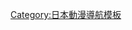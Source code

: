 {{Navbox
| name   = Anime Grand Prix
| title  = [[Anime Grand Prix]]动画大奖
| state  = {{{state<includeonly>|collapsed</includeonly>}}}
| bodyclass = hlist

| group1 = 1970年代 /<br>1980年代
| list1  = 
* [[機動戰士GUNDAM]]（1979–1980年）
* [[傳說巨神]]（1980年）
* [[銀河鐵道999]]（1981年）
* [[六神合體]]（1982年）
* {{link-en|宇宙先锋|Crusher Joe}}（劇場版）（1983年）
* [[風之谷 (電影)|风之谷]]（1984年）
* [[搞怪拍檔]]（1985年）
* [[天空之城]]（1986年）
* [[聖鬥士星矢]]（1987年）
* [[龙猫]]（1988年）
* [[魔女宅急便]]（1989年）

| group2 = 1990年代
| list2  = 
* [[冒險少女娜汀亞|-{zh-cn:蓝宝石之谜;zh-hk:冒險少女娜汀亞;zh-tw:海底兩萬哩;}-]]（1990年） 
* [[閃電霹靂車|-{zh-cn:高智能方程式;zh-hk:高智能方程式;zh-tw:閃電霹靂車;}-]]（1991年）
* [[美少女戰士]]（1992年）
* [[幽遊白書]]（1993年–1994年）
* [[新世纪福音战士]]（1995年–1996年）
* [[新世紀福音戰士劇場版]]（1997年）
* [[機動戰艦 The prince of darkness]]（1998年）
* [[百變小櫻]] 第2期（1999年）

| group3 = 2000年代
| list3  = 

* [[最遊記]]（2000年）
* [[魔法水果籃|-{zh-cn:水果篮子;zh-hk:生肖奇緣;zh-sg:水果篮;zh-tw:魔法水果籃;}-]]（2001年）
* [[機動戰士GUNDAM SEED]]（2002年）
* [[鋼之鍊金術師 (動畫)|鋼之鍊金術師]]（2003年）
* [[機動戰士GUNDAM SEED DESTINY]]（2004年–2005年）
* [[Code Geass 反叛的魯路修]]（2006年–2007年）
* [[Code Geass 反叛的魯路修|Code Geass 反叛的魯路修 R2]]（2008年）
* [[K-ON！輕音部]]（2009年）

| group4 = 2010年代
| list4  = 
* [[閃電十一人系列|閃電十一人]]（2010年）
* [[閃電十一人GO]]（2011年）
* [[閃電十一人GO|閃電十一人GO 時空之石]]（2012年）
* [[进击的巨人 (动画)|進擊的巨人]]（2013年）
* [[Free!|Free!-Eternal Summer-]]（2014年）
* [[小松先生]]（2015年）
* [[機動戰士GUNDAM 鐵血的孤兒]]（2016年）
* [[IDOLiSH7]]（2017年）
* [[名偵探柯南]]（2018年）
* [[鬼滅之刃 竈門炭治郎 立志篇|鬼滅之刃]]（2019年）

| group5 = 2020年代
| list5  = 
* [[Healin' Good ♥ 光之美少女]]（2020年）
}}<noinclude>
{{collapsible option}}
[[Category:日本動漫導航模板]]
</noinclude>
